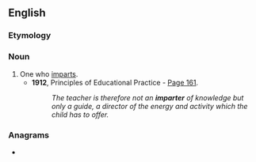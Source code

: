 ==English==

===Etymology===
{{suffix|en|impart|er}}

===Noun===
{{en-noun}}

# One who [[impart]]s.
#* '''1912''', Principles of Educational Practice - [http://books.google.co.uk/books?id=A7whLvSECaIC&q=%22imparter+of+knowledge%22&dq=%22imparter+of+knowledge%22&lr=&pgis=1 Page 161].
#*: ''The teacher is therefore not an '''imparter''' of knowledge but only a guide, a director of the energy and activity which the child has to offer.''

===Anagrams===
* {{anagrams|en|a=aeimprrt|reimpart|trampier}}